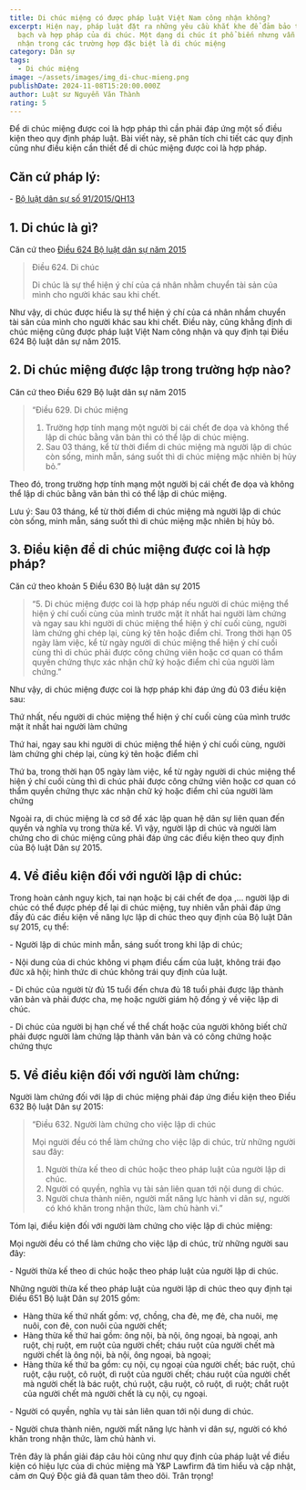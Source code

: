 ```yaml
---
title: Di chúc miệng có được pháp luật Việt Nam công nhận không?
excerpt: Hiện nay, pháp luật đặt ra những yêu cầu khắt khe để đảm bảo tính minh
  bạch và hợp pháp của di chúc. Một dạng di chúc ít phổ biến nhưng vẫn được công
  nhận trong các trường hợp đặc biệt là di chúc miệng
category: Dân sự
tags:
  - Di chúc miệng
image: ~/assets/images/img_di-chuc-mieng.png
publishDate: 2024-11-08T15:20:00.000Z
author: Luật sư Nguyễn Văn Thành
rating: 5
---
```

Để di chúc miệng được coi là hợp pháp thì cần phải đáp ứng một số điều kiện theo quy định pháp luật. Bài viết này, sẽ phân tích chi tiết các quy định cũng như điều kiện cần thiết để di chúc miệng được coi là hợp pháp.

## Căn cứ pháp lý:

\- [Bộ luật dân sự số 91/2015/QH13](https://yplawfirm.vn/tin-tuc-phap-luat/van-ban-phap-luat/bo-luat-dan-su-so-91-2015-qh13-35910.htm)

## 1. Di chúc là gì?

Căn cứ theo [Điều 624 Bộ luật dân sự năm 2015](https://yplawfirm.vn/tin-tuc-phap-luat/van-ban-phap-luat/bo-luat-dan-su-so-91-2015-qh13-35910.htm)

> Điều 624. Di chúc
>
> Di chúc là sự thể hiện ý chí của cá nhân nhằm chuyển tài sản của mình cho người khác sau khi chết.

Như vậy, di chúc được hiểu là sự thể hiện ý chí của cá nhân nhầm chuyển tài sản của mình cho người khác sau khi chết. Điều này, cũng khẳng định di chúc miệng cũng được pháp luật Việt Nam công nhận và quy định tại Điều 624 Bộ luật dân sự năm 2015.

## 2. Di chúc miệng được lập trong trường hợp nào?

Căn cứ theo Điều 629 Bộ luật dân sự năm 2015

> “Điều 629. Di chúc miệng
>
> 1. Trường hợp tính mạng một người bị cái chết đe dọa và không thể lập di chúc bằng văn bản thì có thể lập di chúc miệng.
> 2. Sau 03 tháng, kể từ thời điểm di chúc miệng mà người lập di chúc còn sống, minh mẫn, sáng suốt thì di chúc miệng mặc nhiên bị hủy bỏ.”

Theo đó, trong trường hợp tính mạng một người bị cái chết đe dọa và không thể lập di chúc bằng văn bản thì có thể lập di chúc miệng.

Lưu ý: Sau 03 tháng, kể từ thời điểm di chúc miệng mà người lập di chúc còn sống, minh mẫn, sáng suốt thì di chúc miệng mặc nhiên bị hủy bỏ.

## 3. Điều kiện để di chúc miệng được coi là hợp pháp?

Căn cứ theo khoản 5 Điều 630 Bộ luật dân sự 2015

> “5. Di chúc miệng được coi là hợp pháp nếu người di chúc miệng thể hiện ý chí cuối cùng của mình trước mặt ít nhất hai người làm chứng và ngay sau khi người di chúc miệng thể hiện ý chí cuối cùng, người làm chứng ghi chép lại, cùng ký tên hoặc điểm chỉ. Trong thời hạn 05 ngày làm việc, kể từ ngày người di chúc miệng thể hiện ý chí cuối cùng thì di chúc phải được công chứng viên hoặc cơ quan có thẩm quyền chứng thực xác nhận chữ ký hoặc điểm chỉ của người làm chứng.”

Như vậy, di chúc miệng được coi là hợp pháp khi đáp ứng đủ 03 điều kiện sau:

Thứ nhất, nếu người di chúc miệng thể hiện ý chí cuối cùng của mình trước mặt ít nhất hai người làm chứng

Thứ hai, ngay sau khi người di chúc miệng thể hiện ý chí cuối cùng, người làm chứng ghi chép lại, cùng ký tên hoặc điểm chỉ

Thứ ba, trong thời hạn 05 ngày làm việc, kể từ ngày người di chúc miệng thể hiện ý chí cuối cùng thì di chúc phải được công chứng viên hoặc cơ quan có thẩm quyền chứng thực xác nhận chữ ký hoặc điểm chỉ của người làm chứng

Ngoài ra, di chúc miệng là cơ sở để xác lập quan hệ dân sự liên quan đến quyền và nghĩa vụ trong thừa kế. Vì vậy, người lập di chúc và người làm chứng cho di chúc miệng cũng phải đáp ứng các điều kiện theo quy định của Bộ luật Dân sự 2015.

## 4. Về điều kiện đối với người lập di chúc:

Trong hoàn cảnh nguy kịch, tai nạn hoặc bị cái chết đe dọa ,... người lập di chúc có thể được phép để lại di chúc miệng, tuy nhiên vẫn phải đáp ứng đầy đủ các điều kiện về năng lực lập di chúc theo quy định của Bộ luật Dân sự 2015, cụ thể:

\- Người lập di chúc minh mẫn, sáng suốt trong khi lập di chúc;

\- Nội dung của di chúc không vi phạm điều cấm của luật, không trái đạo đức xã hội; hình thức di chúc không trái quy định của luật.

\- Di chúc của người từ đủ 15 tuổi đến chưa đủ 18 tuổi phải được lập thành văn bản và phải được cha, mẹ hoặc người giám hộ đồng ý về việc lập di chúc.

\- Di chúc của người bị hạn chế về thể chất hoặc của người không biết chữ phải được người làm chứng lập thành văn bản và có công chứng hoặc chứng thực

## 5. Về điều kiện đối với người làm chứng:

Người làm chứng đối với lập di chúc miệng phải đáp ứng điều kiện theo Điều 632 Bộ luật Dân sự 2015:

> “Điều 632. Người làm chứng cho việc lập di chúc
>
> Mọi người đều có thể làm chứng cho việc lập di chúc, trừ những người sau đây:
>
> 1. Người thừa kế theo di chúc hoặc theo pháp luật của người lập di chúc.
> 2. Người có quyền, nghĩa vụ tài sản liên quan tới nội dung di chúc.
> 3. Người chưa thành niên, người mất năng lực hành vi dân sự, người có khó khăn trong nhận thức, làm chủ hành vi.”

Tóm lại, điều kiện đối với người làm chứng cho việc lập di chúc miệng:

Mọi người đều có thể làm chứng cho việc lập di chúc, trừ những người sau đây:

\- Người thừa kế theo di chúc hoặc theo pháp luật của người lập di chúc.

Những người thừa kế theo pháp luật của người lập di chúc theo quy định tại Điều 651 Bộ luật Dân sự 2015 gồm:

- Hàng thừa kế thứ nhất gồm: vợ, chồng, cha đẻ, mẹ đẻ, cha nuôi, mẹ nuôi, con đẻ, con nuôi của người chết;
- Hàng thừa kế thứ hai gồm: ông nội, bà nội, ông ngoại, bà ngoại, anh ruột, chị ruột, em ruột của người chết; cháu ruột của người chết mà người chết là ông nội, bà nội, ông ngoại, bà ngoại;
- Hàng thừa kế thứ ba gồm: cụ nội, cụ ngoại của người chết; bác ruột, chú ruột, cậu ruột, cô ruột, dì ruột của người chết; cháu ruột của người chết mà người chết là bác ruột, chú ruột, cậu ruột, cô ruột, dì ruột; chắt ruột của người chết mà người chết là cụ nội, cụ ngoại.

\- Người có quyền, nghĩa vụ tài sản liên quan tới nội dung di chúc.

\- Người chưa thành niên, người mất năng lực hành vi dân sự, người có khó khăn trong nhận thức, làm chủ hành vi.

Trên đây là phần giải đáp câu hỏi cũng như quy định của pháp luật về điều kiện có hiệu lực của di chúc miệng mà Y&P Lawfirm đã tìm hiểu và cập nhật, cảm ơn Quý Độc giả đã quan tâm theo dõi. Trân trọng!
